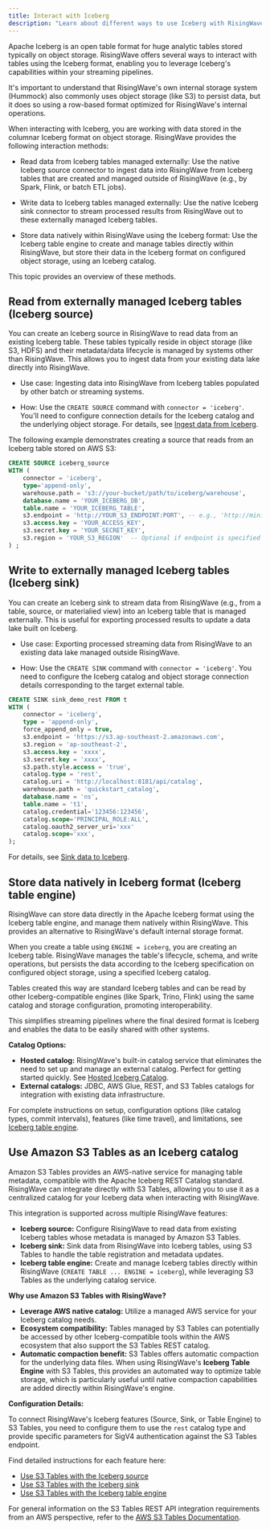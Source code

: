```yaml
---
title: Interact with Iceberg
description: "Learn about different ways to use Iceberg with RisingWave"
---
```

Apache Iceberg is an open table format for huge analytic tables stored typically on object storage. RisingWave offers several ways to interact with tables using the Iceberg format, enabling you to leverage Iceberg's capabilities within your streaming pipelines.

It's important to understand that RisingWave's own internal storage system (Hummock) also commonly uses object storage (like S3) to persist data, but it does so using a row-based format optimized for RisingWave's internal operations.

When interacting with Iceberg, you are working with data stored in the columnar Iceberg format on object storage. RisingWave provides the following interaction methods:

- Read data from Iceberg tables managed externally: Use the native Iceberg source connector to ingest data into RisingWave from Iceberg tables that are created and managed outside of RisingWave (e.g., by Spark, Flink, or batch ETL jobs).

- Write data to Iceberg tables managed externally: Use the native Iceberg sink connector to stream processed results from RisingWave out to these externally managed Iceberg tables.

- Store data natively within RisingWave using the Iceberg format: Use the Iceberg table engine to create and manage tables directly within RisingWave, but store their data in the Iceberg format on configured object storage, using an Iceberg catalog.

This topic provides an overview of these methods.

## Read from externally managed Iceberg tables (Iceberg source)

You can create an Iceberg source in RisingWave to read data from an existing Iceberg table. These tables typically reside in object storage (like S3, HDFS) and their metadata/data lifecycle is managed by systems other than RisingWave. This allows you to ingest data from your existing data lake directly into RisingWave.

- Use case: Ingesting data into RisingWave from Iceberg tables populated by other batch or streaming systems.

- How: Use the `CREATE SOURCE` command with `connector = 'iceberg'`. You'll need to configure connection details for the Iceberg catalog and the underlying object storage. For details, see [Ingest data from Iceberg](/ingestion/sources/iceberg).

The following example demonstrates creating a source that reads from an Iceberg table stored on AWS S3:

```sql
CREATE SOURCE iceberg_source
WITH (
    connector = 'iceberg',
    type='append-only',
    warehouse.path = 's3://your-bucket/path/to/iceberg/warehouse',
    database.name = 'YOUR_ICEBERG_DB',
    table.name = 'YOUR_ICEBERG_TABLE',
    s3.endpoint = 'http://YOUR_S3_ENDPOINT:PORT', -- e.g., 'http://minio:9000'
    s3.access.key = 'YOUR_ACCESS_KEY',
    s3.secret.key = 'YOUR_SECRET_KEY',
    s3.region = 'YOUR_S3_REGION'  -- Optional if endpoint is specified
) ;
```

## Write to externally managed Iceberg tables (Iceberg sink)

You can create an Iceberg sink to stream data from RisingWave (e.g., from a table, source, or materialied view) into an Iceberg table that is managed externally. This is useful for exporting processed results to update a data lake built on Iceberg.

- Use case: Exporting processed streaming data from RisingWave to an existing data lake managed outside RisingWave.

- How: Use the `CREATE SINK` command with `connector = 'iceberg'`. You need to configure the Iceberg catalog and object storage connection details corresponding to the target external table.

```sql
CREATE SINK sink_demo_rest FROM t
WITH (
    connector = 'iceberg',
    type = 'append-only',
    force_append_only = true,
    s3.endpoint = 'https://s3.ap-southeast-2.amazonaws.com',
    s3.region = 'ap-southeast-2',
    s3.access.key = 'xxxx',
    s3.secret.key = 'xxxx',
    s3.path.style.access = 'true',
    catalog.type = 'rest',
    catalog.uri = 'http://localhost:8181/api/catalog',
    warehouse.path = 'quickstart_catalog',
    database.name = 'ns',
    table.name = 't1',
    catalog.credential='123456:123456',
    catalog.scope='PRINCIPAL_ROLE:ALL',
    catalog.oauth2_server_uri='xxx'
    catalog.scope='xxx',
);
```

For details, see [Sink data to Iceberg](/integrations/destinations/apache-iceberg).

## Store data natively in Iceberg format (Iceberg table engine)

RisingWave can store data directly in the Apache Iceberg format using the Iceberg table engine, and manage them natively within RisingWave. This provides an alternative to RisingWave's default internal storage format.

When you create a table using `ENGINE = iceberg`, you are creating an Iceberg table. RisingWave manages the table's lifecycle, schema, and write operations, but persists the data according to the Iceberg specification on configured object storage, using a specified Iceberg catalog.

Tables created this way are standard Iceberg tables and can be read by other Iceberg-compatible engines (like Spark, Trino, Flink) using the same catalog and storage configuration, promoting interoperability.

This simplifies streaming pipelines where the final desired format is Iceberg and enables the data to be easily shared with other systems.

**Catalog Options:**

- **Hosted catalog:** RisingWave's built-in catalog service that eliminates the need to set up and manage an external catalog. Perfect for getting started quickly. See [Hosted Iceberg Catalog](/store/hosted-iceberg-catalog).
- **External catalogs:** JDBC, AWS Glue, REST, and S3 Tables catalogs for integration with existing data infrastructure.

For complete instructions on setup, configuration options (like catalog types, commit intervals), features (like time travel), and limitations, see [Iceberg table engine](/store/iceberg-table-engine).

## Use Amazon S3 Tables as an Iceberg catalog

Amazon S3 Tables provides an AWS-native service for managing table metadata, compatible with the Apache Iceberg REST Catalog standard. RisingWave can integrate directly with S3 Tables, allowing you to use it as a centralized catalog for your Iceberg data when interacting with RisingWave.

This integration is supported across multiple RisingWave features:

*   **Iceberg source:** Configure RisingWave to read data from existing Iceberg tables whose metadata is managed by Amazon S3 Tables.
*   **Iceberg sink:** Sink data from RisingWave into Iceberg tables, using S3 Tables to handle the table registration and metadata updates.
*   **Iceberg table engine:** Create and manage Iceberg tables directly within RisingWave (`CREATE TABLE ... ENGINE = iceberg`), while leveraging S3 Tables as the underlying catalog service.

**Why use Amazon S3 Tables with RisingWave?**

*   **Leverage AWS native catalog:** Utilize a managed AWS service for your Iceberg catalog needs.
*   **Ecosystem compatibility:** Tables managed by S3 Tables can potentially be accessed by other Iceberg-compatible tools within the AWS ecosystem that also support the S3 Tables REST catalog.
*   **Automatic compaction benefit:** S3 Tables offers automatic compaction for the underlying data files. When using RisingWave's **Iceberg Table Engine** with S3 Tables, this provides an automated way to optimize table storage, which is particularly useful until native compaction capabilities are added directly within RisingWave's engine.

**Configuration Details:**

To connect RisingWave's Iceberg features (Source, Sink, or Table Engine) to S3 Tables, you need to configure them to use the `rest` catalog type and provide specific parameters for SigV4 authentication against the S3 Tables endpoint.

Find detailed instructions for each feature here:

*   [Use S3 Tables with the Iceberg source](/ingestion/sources/iceberg-config#use-amazon-s3-tables-with-the-iceberg-source)
*   [Use S3 Tables with the Iceberg sink](/integrations/destinations/apache-iceberg#use-amazon-s3-tables-with-the-iceberg-sink)
*   [Use S3 Tables with the Iceberg table engine](/store/iceberg-table-engine#use-amazon-s3-tables-with-the-iceberg-table-engine)

For general information on the S3 Tables REST API integration requirements from an AWS perspective, refer to the [AWS S3 Tables Documentation](https://docs.aws.amazon.com/AmazonS3/latest/userguide/s3-tables-integrating-open-source.html).